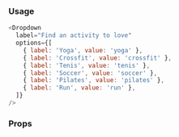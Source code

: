 ### Usage

```javascript
<Dropdown
  label="Find an activity to love"
  options={[
    { label: 'Yoga', value: 'yoga' },
    { label: 'Crossfit', value: 'crossfit' },
    { label: 'Tenis', value: 'tenis' },
    { label: 'Soccer', value: 'soccer' },
    { label: 'Pilates', value: 'pilates' },
    { label: 'Run', value: 'run' },
  ]}
/>
```

### Props

<PropsTable component="Dropdown" platform="web" />
